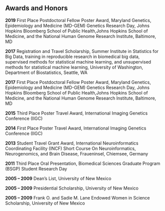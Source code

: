 ###
###
&nbsp;
&nbsp;
&nbsp;
&nbsp;
&nbsp;

## Awards and Honors
**2019**    First Place Postdoctoral Fellow Poster Award, Maryland Genetics, Epidemiology and Medicine (MD-GEM) Genetics Research Day, Johns Hopkins Bloomberg School of Public                Health,Johns Hopkins School of Medicine, and the National Human Genome Research Institute, Baltimore, MD

**2017**	    Registration and Travel Scholarship, Summer Institute in Statistics for Big Data, training in reproducible research in biomedical big data, supervised methods for                 statistical machine learning, and unsupervised methods for statistical machine learning, University of Washington, Department of Biostatistics, Seattle, WA

**2017**	    First Place Postdoctoral Fellow Poster Award, Maryland Genetics, Epidemiology and Medicine (MD-GEM) Genetics Research Day, Johns Hopkins Bloomberg School of Public                Health,Johns Hopkins School of Medicine, and the National Human Genome Research Institute, Baltimore, MD

**2015**	    Third Place Poster Travel Award, International Imaging Genetics Conference (IIGC) 

**2014**	    First Place Poster Travel Award, International Imaging Genetics Conference (IIGC) 

**2013**	    Student Travel Grant Award, International Neuroinformatics Coordinating Facility (INCF) Short Course On Neuroinformatics, Neurogenomics, and Brain Disease,                        Fraueninsel, Chiemsee, Germany

**2011**	    Third Place Oral Presentation, Biomedical Sciences Graduate Program (BSGP) Student Research Day 

**2005 – 2009**	Dean’s List, University of New Mexico

**2005 – 2009**	Presidential Scholarship, University of New Mexico

**2005 – 2009**	Frank O. and Sadie M. Lane Endowed Women in Science Scholarship, University of New Mexico
